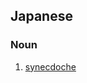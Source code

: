 {{also|提喻}}
==Japanese==
{{ja-kanjitab|てい|ゆ|yomi=on}}

===Noun===
{{ja-noun|ていゆ}}

# [[synecdoche]] {{gloss|figure of speech that uses the name of a part of something to represent the whole}}